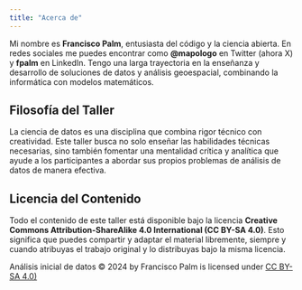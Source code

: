 ```yaml
---
title: "Acerca de"
---
```


Mi nombre es **Francisco Palm**, entusiasta del código y la ciencia abierta. En redes sociales me puedes encontrar como **\@mapologo** en Twitter (ahora X) y **fpalm** en LinkedIn. Tengo una larga trayectoria en la enseñanza y desarrollo de soluciones de datos y análisis geoespacial, combinando la informática con modelos matemáticos.

## Filosofía del Taller

La ciencia de datos es una disciplina que combina rigor técnico con creatividad. Este taller busca no solo enseñar las habilidades técnicas necesarias, sino también fomentar una mentalidad crítica y analítica que ayude a los participantes a abordar sus propios problemas de análisis de datos de manera efectiva.

## Licencia del Contenido

Todo el contenido de este taller está disponible bajo la licencia **Creative Commons Attribution-ShareAlike 4.0 International (CC BY-SA 4.0)**. Esto significa que puedes compartir y adaptar el material libremente, siempre y cuando atribuyas el trabajo original y lo distribuyas bajo la misma licencia.

Análisis inicial de datos © 2024 by Francisco Palm is licensed under [CC BY-SA 4.0)](https://creativecommons.org/licenses/by-sa/4.0/?ref=chooser-v1)